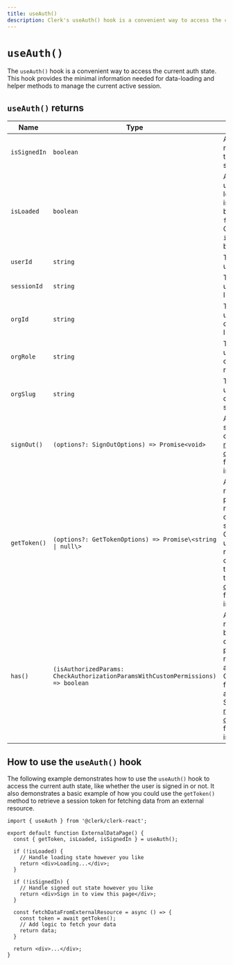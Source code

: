 ```yaml
---
title: useAuth()
description: Clerk's useAuth() hook is a convenient way to access the current auth state.
---
```


# `useAuth()`

The `useAuth()` hook is a convenient way to access the current auth state. This hook provides the minimal information needed for data-loading and helper methods to manage the current active session.

## `useAuth()` returns

| Name | Type | Description |
| - | - | - |
| `isSignedIn` | `boolean` | A boolean that returns true if the user is signed in. |
| `isLoaded` | `boolean` | A boolean that until Clerk loads and initializes, will be set to `false`. Once Clerk loads, `isLoaded` will be set to `true`. |
| `userId` | `string` | The current user's ID. |
| `sessionId` | `string` | The current user's session ID. |
| `orgId` | `string` | The current user's active organization ID. |
| `orgRole` | `string` | The current user's active organization role. |
| `orgSlug` | `string` | The current user's organization slug. |
| `signOut()` | `(options?: SignOutOptions) => Promise<void>` | A function that signs the user out. See the [reference documentation](/docs/references/javascript/clerk/clerk#sign-out) for more information. |
| `getToken()` | `(options?: GetTokenOptions) => Promise\<string \| null\>` | A function that returns a promise that resolves to the current user's session token. Can also be used to retrieve a custom JWT template. See the [reference documentation](/docs/references/javascript/session#get-token) for more information. |
| `has()` | `(isAuthorizedParams: CheckAuthorizationParamsWithCustomPermissions) => boolean` | A function that returns a boolean based on the permission or role provided as parameter. Can be used for authorization. See the [reference documentation](https://clerk.com/docs/references/nextjs/auth-object#has) for more information. |

## How to use the `useAuth()` hook

The following example demonstrates how to use the `useAuth()` hook to access the current auth state, like whether the user is signed in or not. It also demonstrates a basic example of how you could use the `getToken()` method to retrieve a session token for fetching data from an external resource.

```tsx filename="external-data-page.tsx"
import { useAuth } from '@clerk/clerk-react';

export default function ExternalDataPage() {
  const { getToken, isLoaded, isSignedIn } = useAuth();

  if (!isLoaded) {
    // Handle loading state however you like
    return <div>Loading...</div>;
  }

  if (!isSignedIn) {
    // Handle signed out state however you like
    return <div>Sign in to view this page</div>;
  }

  const fetchDataFromExternalResource = async () => {
    const token = await getToken();
    // Add logic to fetch your data
    return data;
  }

  return <div>...</div>;
}
```
